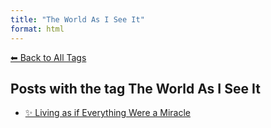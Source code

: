 ```yaml
---
title: "The World As I See It"
format: html
---
```


[⬅ Back to All Tags](../tags.qmd)

## Posts with the tag **The World As I See It**

- [✨ Living as if Everything Were a Miracle](/posts/personal/einstein.html)
